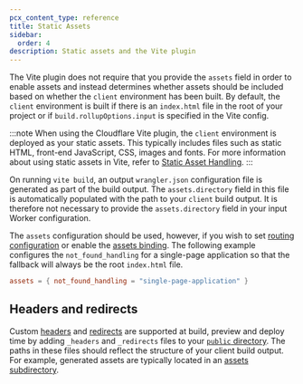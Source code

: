 ```yaml
---
pcx_content_type: reference
title: Static Assets
sidebar:
  order: 4
description: Static assets and the Vite plugin
---
```



The Vite plugin does not require that you provide the `assets` field in order to enable assets and instead determines whether assets should be included based on whether the `client` environment has been built.
By default, the `client` environment is built if there is an `index.html` file in the root of your project or if `build.rollupOptions.input` is specified in the Vite config.

:::note
When using the Cloudflare Vite plugin, the `client` environment is deployed as your static assets.
This typically includes files such as static HTML, front-end JavaScript, CSS, images and fonts.
For more information about using static assets in Vite, refer to [Static Asset Handling](https://vite.dev/guide/assets).
:::

On running `vite build`, an output `wrangler.json` configuration file is generated as part of the build output.
The `assets.directory` field in this file is automatically populated with the path to your `client` build output.
It is therefore not necessary to provide the `assets.directory` field in your input Worker configuration.

The `assets` configuration should be used, however, if you wish to set [routing configuration](/workers/static-assets/routing/) or enable the [assets binding](/workers/static-assets/binding/#binding).
The following example configures the `not_found_handling` for a single-page application so that the fallback will always be the root `index.html` file.

<WranglerConfig>

```toml
assets = { not_found_handling = "single-page-application" }
```

</WranglerConfig>

## Headers and redirects

Custom [headers](/workers/static-assets/headers/) and [redirects](/workers/static-assets/redirects/) are supported at build, preview and deploy time by adding `_headers` and `_redirects` files to your [`public` directory](https://vite.dev/guide/assets#the-public-directory).
The paths in these files should reflect the structure of your client build output.
For example, generated assets are typically located in an [assets subdirectory](https://vite.dev/config/build-options#build-assetsdir).

<br />
